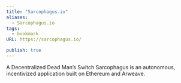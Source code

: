 ```yaml
---
title: "Sarcophagus.io"
aliases:
  - Sarcophagus.io
tags:
  - bookmark
URL: https://sarcophagus.io/

publish: true
---
```




A Decentralized Dead Man’s Switch
Sarcophagus is an autonomous, incentivized application built on Ethereum and Arweave.